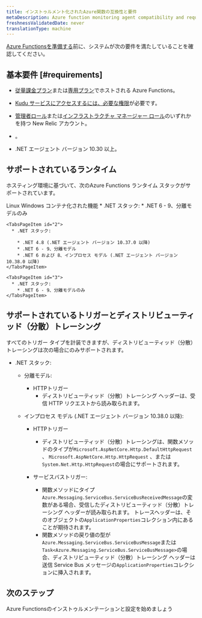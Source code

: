 ```yaml
---
title: インストゥルメント化されたAzure関数の互換性と要件
metaDescription: Azure function monitoring agent compatibility and requirements.
freshnessValidatedDate: never
translationType: machine
---
```


[Azure Functionsを準備する](/docs/serverless-function-monitoring/azure-function-monitoring/install-serverless-azure-monitoring/)前に、システムが次の要件を満たしていることを確認してください。

## 基本要件 [#requirements]

* [従量課金プラン](https://learn.microsoft.com/en-us/azure/azure-functions/consumption-plan)または[専用プラン](https://learn.microsoft.com/en-us/azure/azure-functions/dedicated-plan)でホストされる Azure Functions。

* [Kudu サービスにアクセスするには、必要な権限](https://learn.microsoft.com/en-us/azure/app-service/resources-kudu#access-kudu-for-your-app)が必要です。

* [管理者ロール](/docs/accounts/original-accounts-billing/original-users-roles/users-roles-original-user-model/#roles)または[インフラストラクチャ マネージャー ロール](/docs/accounts/original-accounts-billing/original-users-roles/users-roles-original-user-model#add-on)のいずれかを持つ New Relic アカウント。

* <InlinePopover type="userKey" />。

* .NET エージェント バージョン 10.30 以上。

## サポートされているランタイム

ホスティング環境に基づいて、次のAzure Functions ランタイム スタックがサポートされています。

<Tabs>
  <TabsBar>
    <TabsBarItem id="1">Linux</TabsBarItem> <TabsBarItem id="2">Windows</TabsBarItem> <TabsBarItem id="3">コンテナ化された機能</TabsBarItem>
  </TabsBar>

  <TabsPages>
    <TabsPageItem id="1">
      * .NET スタック:
        * .NET 6 - 9、分離モデルのみ
    </TabsPageItem>

    <TabsPageItem id="2">
      * .NET スタック:

        * .NET 4.8 (.NET エージェント バージョン 10.37.0 以降)
        * .NET 6 - 9、分離モデル
        * .NET 6 および 8、インプロセス モデル (.NET エージェント バージョン 10.38.0 以降)
    </TabsPageItem>

    <TabsPageItem id="3">
      * .NET スタック:
        * .NET 6 - 9、分離モデルのみ
    </TabsPageItem>
  </TabsPages>
</Tabs>

## サポートされているトリガーとディストリビューティッド（分散）トレーシング

すべてのトリガー タイプを計装できますが、ディストリビューティッド（分散）トレーシングは次の場合にのみサポートされます。

* .NET スタック:

  * 分離モデル:
    * HTTPトリガー
      * ディストリビューティッド（分散）トレーシング ヘッダーは、受信 HTTP リクエストから読み取られます。

  * インプロセス モデル (.NET エージェント バージョン 10.38.0 以降):

    * HTTPトリガー
      * ディストリビューティッド（分散）トレーシングは、関数メソッドのタイプが`Microsoft.AspNetCore.Http.DefaultHttpRequest` 、 `Microsoft.AspNetCore.Http.HttpRequest` 、または`System.Net.Http.HttpRequest`の場合にサポートされます。

    * サービスバストリガー:

      * 関数メソッドにタイプ`Azure.Messaging.ServiceBus.ServiceBusReceivedMessage`の変数がある場合、受信したディストリビューティッド（分散）トレーシング ヘッダーが読み取られます。 トレースヘッダーは、そのオブジェクトの`ApplicationProperties`コレクション内にあることが期待されます。
      * 関数メソッドの戻り値の型が`Azure.Messaging.ServiceBus.ServiceBusMessage`または`Task<Azure.Messaging.ServiceBus.ServiceBusMessage>`の場合、ディストリビューティッド（分散）トレーシング ヘッダーは送信 Service Bus メッセージの`ApplicationProperties`コレクションに挿入されます。

## 次のステップ

<DocTiles>
  <DocTile title="Install and configure Azure Functions monitoring" path="/docs/serverless-function-monitoring/azure-function-monitoring/install-serverless-azure-monitoring">Azure Functionsのインストゥルメンテーションと設定を始めましょう</DocTile>
</DocTiles>
